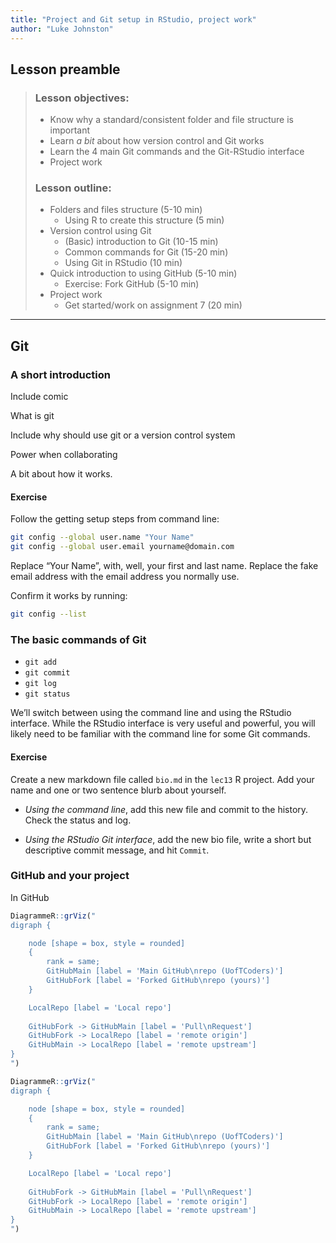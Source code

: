 ```yaml
---
title: "Project and Git setup in RStudio, project work"
author: "Luke Johnston"
---
```


## Lesson preamble

> ### Lesson objectives:
>
> - Know why a standard/consistent folder and file structure is important
> - Learn *a bit* about how version control and Git works
> - Learn the 4 main Git commands and the Git-RStudio interface
> - Project work
>
> ### Lesson outline:
>
> - Folders and files structure (5-10 min)
>     - Using R to create this structure (5 min)
> - Version control using Git 
>     - (Basic) introduction to Git (10-15 min)
>     - Common commands for Git (15-20 min)
>     - Using Git in RStudio (10 min)
> - Quick introduction to using GitHub (5-10 min)
>     - Exercise: Fork GitHub (5-10 min)
> - Project work
>     - Get started/work on assignment 7 (20 min)

-----

## Git

### A short introduction

Include comic

What is git

Include why should use git or a version control system

Power when collaborating

A bit about how it works.

#### Exercise

Follow the getting setup steps from command line:

```bash
git config --global user.name "Your Name"
git config --global user.email yourname@domain.com
```

Replace "Your Name", with, well, your first and last name. Replace the fake
email address with the email address you normally use.

Confirm it works by running:

```bash
git config --list
```

### The basic commands of Git

- `git add`
- `git commit`
- `git log`
- `git status`

We'll switch between using the command line and using the RStudio interface.
While the RStudio interface is very useful and powerful, you will likely need to
be familiar with the command line for some Git commands.

#### Exercise

Create a new markdown file called `bio.md` in the `lec13` R project. Add your
name and one or two sentence blurb about yourself.

- *Using the command line*, add this new file and commit to the history. Check
the status and log.

- *Using the RStudio Git interface*, add the new bio file, write a short but
descriptive commit message, and hit `Commit`.

### GitHub and your project

In GitHub

```r
DiagrammeR::grViz("
digraph {

    node [shape = box, style = rounded]
    {
        rank = same;
        GitHubMain [label = 'Main GitHub\nrepo (UofTCoders)']
        GitHubFork [label = 'Forked GitHub\nrepo (yours)']
    }

    LocalRepo [label = 'Local repo']
    
    GitHubFork -> GitHubMain [label = 'Pull\nRequest']
    GitHubFork -> LocalRepo [label = 'remote origin']
    GitHubMain -> LocalRepo [label = 'remote upstream']
}
")
```




```r
DiagrammeR::grViz("
digraph {

    node [shape = box, style = rounded]
    {
        rank = same;
        GitHubMain [label = 'Main GitHub\nrepo (UofTCoders)']
        GitHubFork [label = 'Forked GitHub\nrepo (yours)']
    }

    LocalRepo [label = 'Local repo']
    
    GitHubFork -> GitHubMain [label = 'Pull\nRequest']
    GitHubFork -> LocalRepo [label = 'remote origin']
    GitHubMain -> LocalRepo [label = 'remote upstream']
}
")
```
